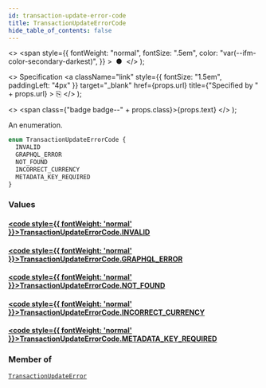 ```yaml
---
id: transaction-update-error-code
title: TransactionUpdateErrorCode
hide_table_of_contents: false
---
```


  <>
    <span
      style={{
        fontWeight: "normal",
        fontSize: ".5em",
        color: "var(--ifm-color-secondary-darkest)",
      }}
    >
      &nbsp;●&nbsp;
    </span>
  </>
);

  <>
    Specification
    <a
      className="link"
      style={{ fontSize: "1.5em", paddingLeft: "4px" }}
      target="\_blank"
      href={props.url}
      title={"Specified by " + props.url}
    >
      ⎘
    </a>
  </>
);

  <>
    <span class={"badge badge--" + props.class}>{props.text}</span>
  </>
);

An enumeration.

```graphql
enum TransactionUpdateErrorCode {
  INVALID
  GRAPHQL_ERROR
  NOT_FOUND
  INCORRECT_CURRENCY
  METADATA_KEY_REQUIRED
}
```

### Values

#### [<code style={{ fontWeight: 'normal' }}>TransactionUpdateErrorCode.<b>INVALID</b></code>](#)

>

#### [<code style={{ fontWeight: 'normal' }}>TransactionUpdateErrorCode.<b>GRAPHQL_ERROR</b></code>](#)

>

#### [<code style={{ fontWeight: 'normal' }}>TransactionUpdateErrorCode.<b>NOT_FOUND</b></code>](#)

>

#### [<code style={{ fontWeight: 'normal' }}>TransactionUpdateErrorCode.<b>INCORRECT_CURRENCY</b></code>](#)

>

#### [<code style={{ fontWeight: 'normal' }}>TransactionUpdateErrorCode.<b>METADATA_KEY_REQUIRED</b></code>](#)

>

### Member of

[`TransactionUpdateError`](../../api-reference/objects/transaction-update-error) <Badge class="secondary" text="object"/>
